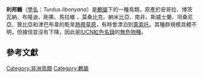 {{Speciesbox
| name = 利邦鶇
| image = Turdus libonyana.jpg
| status = LC
| status_system = IUCN3.1
| status_ref = <ref>{{IUCN|id=22708712 |title=''Turdus libonyanus'' |assessors=[[BirdLife_International|BirdLife International]] |version=2013.2 |year=2012 |accessdate=26 November 2013}}</ref>
| genus = Turdus
| species = libonyana
| authority = ([[Andrew_Smith_(zoologist)|Smith]], 1836)
| synonyms = 
}}
'''利邦鶇'''（[[學名|學名]]：''Turdus libonyana''）是[[鶇屬|鶇屬]]下的一種鳥類，原產於安哥拉、博茨瓦納、布隆迪、剛果、馬拉維 、莫桑比克、納米比亞、南非、斯威士蘭、坦桑尼亞、贊比亞和津巴布韋的乾旱[[熱帶草原|熱帶草原]]，有時會漂泊到[[萊索托|萊索托]]。其種群規模具體不明，但據信並沒有下降，因此是[[IUCN紅色名錄|IUCN紅色名錄]]的[[無危物種|無危物種]]。

==參考文獻==
{{Reflist}}
{{Commons category|Turdus libonyana}}
{{Taxonbar|from=Q904010}}

[[Category:非洲鳥類|Category:非洲鳥類]]
[[Category:鶇屬|Category:鶇屬]]